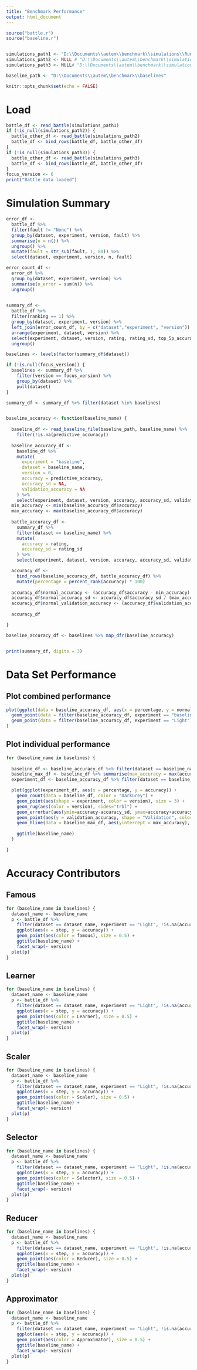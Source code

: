 ---
title: "Benchmark Performance"
output: html_document
---

```{r setup, include=FALSE}

source("battle.r")
source("baseline.r")


simulations_path1 <- "D:\\Documents\\autem\\benchmark\\simulations\\Run_6"
simulations_path2 <- NULL # "D:\\Documents\\autem\\benchmark\\simulations\\Run_6"
simulations_path3 <- NULL# "D:\\Documents\\autem\\benchmark\\simulations\\test\\Light"

baseline_path <- "D:\\Documents\\autem\\benchmark\\baselines"

knitr::opts_chunk$set(echo = FALSE)
```

# Load

```{r Load}

battle_df <- read_battle(simulations_path1)
if (!is_null(simulations_path2)) {
  battle_other_df <- read_battle(simulations_path2)
  battle_df <- bind_rows(battle_df, battle_other_df)
}
if (!is_null(simulations_path3)) {
  battle_other_df <- read_battle(simulations_path3)
  battle_df <- bind_rows(battle_df, battle_other_df)
}
focus_version <- 6
print("Battle data loaded")


```

# Simulation Summary

```{r}

error_df <- 
  battle_df %>%
  filter(fault != "None") %>%
  group_by(dataset, experiment, version, fault) %>%
  summarise(n = n()) %>%
  ungroup() %>%
  mutate(fault = str_sub(fault, 1, 80)) %>%
  select(dataset, experiment, version, n, fault)

error_count_df <-
  error_df %>%
  group_by(dataset, experiment, version) %>%
  summarise(n_error = sum(n)) %>%
  ungroup()
  

summary_df <-
  battle_df %>%
  filter(ranking == 1) %>%
  group_by(dataset, experiment, version) %>%
  left_join(error_count_df, by = c("dataset","experiment", "version")) %>%
  arrange(experiment, dataset, version) %>%
  select(experiment, dataset, version, rating, rating_sd, top_5p_accuracy, validation_accuracy, n_error) %>%
  ungroup()

baselines <- levels(factor(summary_df$dataset))

if (!is.null(focus_version)) {
  baselines <- summary_df %>%
    filter(version == focus_version) %>%
    group_by(dataset) %>%
    pull(dataset)
}

summary_df <- summary_df %>% filter(dataset %in% baselines)


baseline_accuracy <- function(baseline_name) {
  
  baseline_df <- read_baseline_file(baseline_path, baseline_name) %>%
    filter(!is.na(predictive_accuracy))
    
  baseline_accuracy_df <- 
    baseline_df %>%
    mutate(
      experiment = "baseline",
      dataset = baseline_name,
      version = 0,
      accuracy = predictive_accuracy,
      accuracy_sd = NA,
      validation_accuracy = NA
    ) %>%
    select(experiment, dataset, version, accuracy, accuracy_sd, validation_accuracy)
  min_accuracy <- min(baseline_accuracy_df$accuracy)
  max_accuracy <- max(baseline_accuracy_df$accuracy)
  
  battle_accuracy_df <-
    summary_df %>%
    filter(dataset == baseline_name) %>%
    mutate(
      accuracy = rating,
      accuracy_sd = rating_sd
    ) %>%
    select(experiment, dataset, version, accuracy, accuracy_sd, validation_accuracy)

  accuracy_df <- 
    bind_rows(baseline_accuracy_df, battle_accuracy_df) %>%
    mutate(percentage = percent_rank(accuracy) * 100)
  
  accuracy_df$normal_accuracy <- (accuracy_df$accuracy - min_accuracy) / (max_accuracy - min_accuracy)
  accuracy_df$normal_accuracy_sd <- accuracy_df$accuracy_sd / (max_accuracy - min_accuracy)
  accuracy_df$normal_validation_accuracy <- (accuracy_df$validation_accuracy - min_accuracy) / (max_accuracy - min_accuracy)
  
  accuracy_df

}

baseline_accuracy_df <- baselines %>% map_dfr(baseline_accuracy)


print(summary_df, digits = 3)

```

# Data Set Performance

## Plot combined performance

```{r}

plot(ggplot(data = baseline_accuracy_df, aes(x = percentage, y = normal_accuracy)) +
  geom_point(data = filter(baseline_accuracy_df, experiment == "baseline"), color = "Grey", size = .1) +
  geom_point(data = filter(baseline_accuracy_df, experiment == "Light"), aes(color = version), size = 2)
)

```

## Plot individual performance

```{r}
for (baseline_name in baselines) {
  
  baseline_df <- baseline_accuracy_df %>% filter(dataset == baseline_name, experiment == "baseline")
  baseline_max_df <- baseline_df %>% summarise(max_accuracy = max(accuracy))
  experiment_df <- baseline_accuracy_df %>% filter(dataset == baseline_name, experiment != "baseline")

  plot(ggplot(experiment_df, aes(x = percentage, y = accuracy)) +
    geom_count(data = baseline_df, color = "DarkGrey") +
    geom_point(aes(shape = experiment, color = version), size = 3) +
    geom_rug(aes(color = version), sides="trbl") +
    geom_errorbar(aes(ymin=accuracy-accuracy_sd, ymax=accuracy+accuracy_sd), width = 2, na.rm = TRUE) +
    geom_point(aes(y = validation_accuracy, shape = "Validation", color = version), size = 3) +
    geom_hline(data = baseline_max_df, aes(yintercept = max_accuracy), linetype = 'dotted') +
      
    ggtitle(baseline_name)
  )

}


```



# Accuracy Contributors

## Famous

```{r}

for (baseline_name in baselines) {
  dataset_name <- baseline_name
  p <- battle_df %>%
    filter(dataset == dataset_name, experiment == "Light", !is.na(accuracy)) %>%
    ggplot(aes(x = step, y = accuracy)) +
    geom_point(aes(color = famous), size = 0.5) +
    ggtitle(baseline_name) +
    facet_wrap(~ version)
  plot(p)
}


```

## Learner

```{r}

for (baseline_name in baselines) {
  dataset_name <- baseline_name
  p <- battle_df %>%
    filter(dataset == dataset_name, experiment == "Light", !is.na(accuracy)) %>%
    ggplot(aes(x = step, y = accuracy)) +
    geom_point(aes(color = Learner), size = 0.5) +
    ggtitle(baseline_name) +
    facet_wrap(~ version)
  plot(p)
}


```

## Scaler

```{r}

for (baseline_name in baselines) {
  dataset_name <- baseline_name
  p <- battle_df %>%
    filter(dataset == dataset_name, experiment == "Light", !is.na(accuracy)) %>%
    ggplot(aes(x = step, y = accuracy)) +
    geom_point(aes(color = Scaler), size = 0.5) +
    ggtitle(baseline_name) +
    facet_wrap(~ version)
  plot(p)
}
```

## Selector

```{r}

for (baseline_name in baselines) {
  dataset_name <- baseline_name
  p <- battle_df %>%
    filter(dataset == dataset_name, experiment == "Light", !is.na(accuracy)) %>%
    ggplot(aes(x = step, y = accuracy)) +
    geom_point(aes(color = Selector), size = 0.5) +
    ggtitle(baseline_name) +
    facet_wrap(~ version)
  plot(p)
}
```

## Reducer

```{r}

for (baseline_name in baselines) {
  dataset_name <- baseline_name
  p <- battle_df %>%
    filter(dataset == dataset_name, experiment == "Light", !is.na(accuracy)) %>%
    ggplot(aes(x = step, y = accuracy)) +
    geom_point(aes(color = Reducer), size = 0.5) +
    ggtitle(baseline_name) +
    facet_wrap(~ version)
  plot(p)
}
```

## Approximator

```{r}

for (baseline_name in baselines) {
  dataset_name <- baseline_name
  p <- battle_df %>%
    filter(dataset == dataset_name, experiment == "Light", !is.na(accuracy)) %>%
    ggplot(aes(x = step, y = accuracy)) +
    geom_point(aes(color = Approximator), size = 0.5) +
    ggtitle(baseline_name) +
    facet_wrap(~ version)
  plot(p)
}
```


